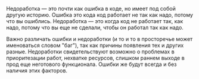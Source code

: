 Недоработка — это почти как ошибка в коде, но имеет под собой другую историю. Ошибка это кода код работает не так как надо, потому что вы ошиблись. Недоработка — это когда код не работает так, как надо, потому что вы еще не сделали, чтобы он работал так как надо.

Важно различать ошибки и недоработки (и то и то в просторечье может именоваться словом "баг"), так как причины появления тех и других разные. Недоработки свидетельствуют возможно о проблемах в приоритезации работ, нехватке ресурсов, слишком раннем выходе в прод еще неготового функционала. Ошибки же будут всегда и без наличия этих факторов.
